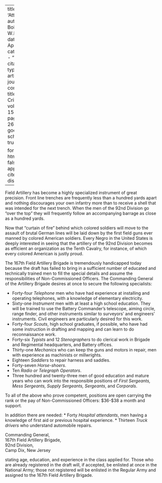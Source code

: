 
---
title: 'Attention'
author: Du Bois, W.E.B.
date: Apr. 1918
categories: 
  - ""
citation: 
  type: article-journal
  container-title: The Crisis
  volume: 15
  issue: 6
  page: 267-268
google-scholar: true

format:
  html:
    toc: false
    appendix-cite-as: display
---


Field Artillery has become a highly specialized instrument of great precision. Front line trenches are frequently less than a hundred yards apart and nothing discourages your own infantry more than to receive a shell that was intended for the next trench. When the men of the 92nd Division go "over the top" they will frequently follow an accompanying barrage as close as a hundred yards.

Now that "curtain of fire" behind which colored soldiers will move to the assault of brutal German lines will be laid down by the first field guns ever manned by colored American soldiers. Every Negro in the United States is deeply interested in seeing that the artillery of the 92nd Division becomes as efficient an organization as the Tenth Cavalry, for instance, of which every colored American is justly proud.

The 167th Field Artillery Brigade is tremendously handicapped today because the draft has failed to bring in a sufficient number of educated and technically trained men to fill the special details and assume the responsibilities of Non-Commissioned Officers. The Commanding General of the Artillery Brigade desires at once to secure the following specialists:

* Forty-four *Telephone* men who have had experience at installing and operating telephones, with a knowledge of elementary electricity.
* Sixty-one *Instrument* men with at least a high school education. They will be trained to use the Battery Commander's telescope, aiming circle, range finder, and other instruments similar to surveyors' and engineers' instruments. Civil engineers are particularly desired for this work.
* Forty-four *Scouts*, high school graduates, if possible, who have had some instruction in drafting and mapping and can learn to do reconnaissance work.
* Forty-six *Typists* and 12 *Stenographers* to do clerical work in Brigade and Regimental headquarters, and Battery offices.
* Thirty-one *Mechanics* who can keep the guns and motors in repair, men with experience as machinists or millwrights.
* Eighteen *Saddlers* to repair harness and saddles.
* Forty-seven *Horse-shoers*.
* Ten *Radio or Telegraph Operators*.
* Three hundred and twenty-three men of good education and mature years who can work into the responsible positions of *First Sergeants, Mess Sergeants, Supply Sergeants, Sergeants*, and *Corporals*.

To all of the above who prove competent, positions are open carrying the rank or the pay of Non-Commissioned Officers: $36-$38 a month and support.

In addition there are needed:
* Forty *Hospital attendants*, men having a knowledge of first aid or previous hospital experience.
* Thirteen *Truck drivers* who understand automobile repairs.

Commanding General,    
167th Field Artillery Brigade,    
92nd Division,    
Camp Dix, New Jersey    

stating age, education, and experience in the class applied for. Those who are already registered in the draft will, if accepted, be enlisted at once in the National Army; those not registered will be enlisted in the Regular Army and assigned to the 167th Field Artillery Brigade.

